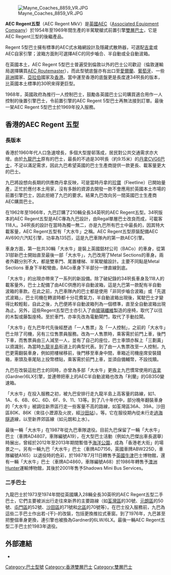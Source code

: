 [[File:Mayne_Coaches_8859_VR.JPG|thumb]]

'''AEC Regent五型'''（AEC Regent MkV）是[[英國|英國]]AEC（[[Associated_Equipment_Company|Associated Equipment Company]]）於1954年至1969年間生產的半駕駛艙式前置引擎[[雙層巴士|雙層巴士]]，它是AEC Regent三型的後繼產品。

Regent 5型巴士擁有標準的AEC式水箱網設計及隱藏式散熱器，可選配[[吉拿|吉拿]]或AEC自家引擎；波箱方面則可選擇AEC的同步嚙合、半自動或全自動波箱。

在英國本土，AEC Regent 5型巴士普遍受到倫敦以外的巴士公司歡迎（倫敦運輸局選擇購買[[AEC_Routemaster|AEC Routemaster]]），而此型號底盤亦有出口至[[愛爾蘭|愛爾蘭]]、[[葡萄牙|葡萄牙]]、一些[[非洲|非洲]]國家、[[亞拉伯|亞拉伯]]國家及[[香港|香港]]。當中運至香港的底盤更是長度達34呎長的版本，比英國本土標準的30呎來得更巨型。

1968年，英國政府為推行一人控制巴士，鼓勵各英國巴士公司購買適合用作一人控制的後置引擎巴士，令前置引擎的AEC Regent 5型巴士再無法接到訂單。最後一架AEC Regent 5型巴士於1969年投入服務。

== 香港的AEC Regent 五型 ==
=== 長版本 ===
香港於1960年代人口急速增長，多個大型屋邨落成，居民對公共交通需求亦大增。由於[[九龍巴士|九龍巴士]]原有的巴士，最長的不過是30呎長（約9.15米）的[[丹拿CVG6巴士|丹拿CVG6巴士]]，不足以滿足需求，因此九巴希望英國的巴士生產商提供一款更長、載客量更大的巴士。

九巴將設想向長期的供應商丹拿反映，可是當時丹拿的[[丹拿/利蘭珍寶巴士|珍寶]]（Fleetline）已開始量產，正忙於應付本土用家，沒有多餘的資源去開發一款不會應用於英國本土市場的前置引擎巴士，因此拒絕了九巴的要求。結果九巴改向另一間英國巴士生產商AEC購買巴士。

在1962年至1966年，九巴訂購了210輛全長34英呎的AEC Regent五型。34呎版本的AEC Regent五型是AEC專為九巴設計，由Regal單層巴士改良而成，可載客118人。34呎長的設計在當時為獨一無二，亦是九巴所有巴士中最長的，因其特大載客量，AEC Regent五型有「大水牛」之稱。AEC Regent五型原裝配備AEC AV690六汽缸引擎，功率為135匹，這是九巴車隊內的第一款AEC引擎。

車身方面，第一批共30輛「大水牛」是裝上英國鋁材公司（BACo）的車身，從第31部新巴士開始直至最後一部「大水牛」，九巴改用了Metal Sections的車身。兩者外觀分別不大，都是雙車門、尾置樓梯、半駕駛艙設計。主要不同點是Metal Sections 車身下半較彎曲，BACo車身下半部分一律直線到底。

「大水牛」的出現亦帶來了一系列的新設備。除了破紀錄的34呎長車身及118人的載客量外，巴士上配備了由AEC供應的半自動波箱，這是九巴第一款配有半自動波箱的車款。在此之前，九巴車隊內的巴士都是使用「非同步嚙合波箱」或「先選式波箱」，巴士司機在轉波時都十分花費氣力，半自動波箱出現後，駕駛巴士才變得比較輕鬆，自此之後，九巴便將半自動波箱列為一個標準，直至全自動波箱出現為止。另外，這些Regent五型巴士亦引入了由[[玻璃纖維|玻璃纖維]]製造的座椅，取代了以往的木製或藤製座椅。至於車門，亦率先改為電動閘門，取代了手動拉閘。

「大水牛」在九巴年代先後經歷過「一人售票」及「一人控制」，之前的「大水牛」巴士除了司機，另有三位售票員服務。改為一人售票時，乘客需於前門上車，後門下車，而售票員由三人減至一人，並有了自己的座位，巴士車頭亦髹上「三劃黃」以資識別，為當時[[九龍半島|九龍半島]]街道上的典型代表。到了由一人售票改至一人控制，九巴更需翻裝車身，例如把樓梯移前，後門移至車身中間，車箱近司機座席安裝錢箱，車頭及車尾貼上投幣標貼，乘客需於前門上車，並須自備輔幣，不設找贖。

九巴在改裝這批巴士的同時，亦曾為多部「大水牛」更換上九巴慣常使用的[[吉拿|吉拿]](Gardner)6LX引擎，並連帶把車上的AEC半自動波箱也改為「利蘭」的GB350變速箱。

「大水牛」在投入服務之初，被九巴安排行走九龍半島上高客量的路線，如1、1A、6、6B、6C、6D、6F、9、11、13等。到了八十年代中，部分晚年翻裝車身的「大水牛」被調往新界區行走一些客量不高的路線，如荃灣區36A、39A，沙田區80K、86K（來往小瀝源及火炭，經[[沙田站|沙田站]]）。等。它在服役期內從未行走[[海底隧道_(香港)|過海隧道]]線，以至新界郊區線（如元朗和上水）。

最後一輛「大水牛」在1987年從九巴車隊退役。目前九巴保留了一輛「大水牛」巴士（車牌AD4807，車隊編號A19），在大型巴士活動（例如九巴傑出車長選舉）時展出，曾經於2012年至2013年期間暫借予[[海洋公園|海洋公園]]，成為「香港老大街」的場景之一。另有一輛九巴「大水牛」巴士（車牌AD7156，英國車牌ABW225D，車隊編號A165）以退役時的色彩，於1987年7月11日轉售予[[英國|英國]][[牛津|牛津]]巴士博物館，還有一輛「大水牛」巴士（車牌AD4860，車隊編號A68）於1986年轉售予[[澳洲|澳洲]]Hunter運輸博物館，其後於2001年售予Shadows Mini Bus Services。

=== 二手巴士 ===
九龍巴士於1973至1974年間從英國購入28輛全長30英呎的AEC Regent五型二手巴士，它們主要被派出行走往來新界的主要路線（如[[荃灣區|荃灣區]]的30號、[[元朗區|元朗區]]的50號、[[屯門區|屯門區]]的52號、[[沙田區|沙田區]]的71號和[[北區_(香港)|北區]]的70號等）。在巴士投入服務前，九巴為這些二手巴士作出若-{干}-的改裝，包括更換推拉式車窗。到了1976年，九巴甚至把整個車身更換，連引擎也被換為Gardner的6LW/6LX。最後一輛AEC Regent五型二手巴士於1983年退役。

==外部連結==
*{{cite web|url=http://www.hkitalk.net/HKiTalk2/thread-671322-1-1.html|title=九廠 AEC．是日出巡九龍灣|last=|first=|coauthors=|date=2012-02-15|publisher=香港交通資訊網|accessdate=2012-03-29|archive-date=2012-04-02|archive-url=https://web.archive.org/web/20120402155322/http://www.hkitalk.net/HKiTalk2/thread-671322-1-1.html|dead-url=no}}

[[Category:巴士型號|Category:巴士型號]]
[[Category:香港雙層巴士|Category:香港雙層巴士]]
[[Category:雙層巴士|Category:雙層巴士]]